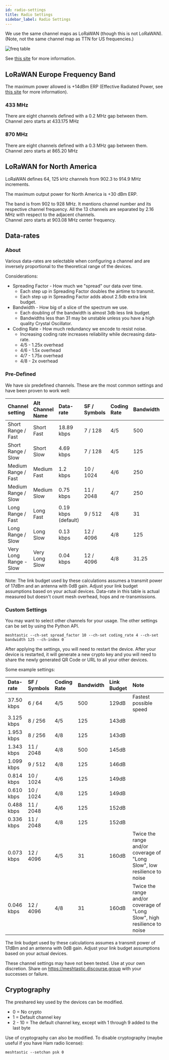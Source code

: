 ```yaml
---
id: radio-settings
title: Radio Settings
sidebar_label: Radio Settings
---
```


We use the same channel maps as LoRaWAN (though this is not LoRaWAN).
(Note, not the same channel map as TTN for US frequencies.)

![freq table](/img/LoRa-Frequency-Bands.jpg)

See [this site](https://www.rfwireless-world.com/Tutorials/LoRa-channels-list.html) for more information.

## LoRaWAN Europe Frequency Band

The maximum power allowed is +14dBm ERP (Effective Radiated Power, see [this site](https://en.wikipedia.org/wiki/Effective_radiated_power) for more information).

### 433 MHz

There are eight channels defined with a 0.2 MHz gap between them.
Channel zero starts at 433.175 MHz

### 870 MHz

There are eight channels defined with a 0.3 MHz gap between them.
Channel zero starts at 865.20 MHz

## LoRaWAN for North America

LoRaWAN defines 64, 125 kHz channels from 902.3 to 914.9 MHz increments.

The maximum output power for North America is +30 dBm ERP.

The band is from 902 to 928 MHz. It mentions channel number and its respective channel frequency. All the 13 channels are separated by 2.16 MHz with respect to the adjacent channels.  
Channel zero starts at 903.08 MHz center frequency.

## Data-rates

### About

Various data-rates are selectable when configuring a channel and are inversely proportional to the theoretical range of the devices.

Considerations:

- Spreading Factor - How much we "spread" our data over time.
  - Each step up in Spreading Factor doubles the airtime to transmit.
  - Each step up in Spreading Factor adds about 2.5db extra link budget.
- Bandwidth - How big of a slice of the spectrum we use.
  - Each doubling of the bandwidth is almost 3db less link budget.
  - Bandwidths less than 31 may be unstable unless you have a high quality Crystal Oscillator.
- Coding Rate - How much redundancy we encode to resist noise.
  - Increasing coding rate increases reliability while decreasing data-rate.
  - 4/5 - 1.25x overhead
  - 4/6 - 1.5x overhead
  - 4/7 - 1.75x overhead
  - 4/8 - 2x overhead

### Pre-Defined

We have six predefined channels. These are the most common settings and have been proven to work well:

| Channel setting     | Alt Channel Name | Data-rate           | SF / Symbols | Coding Rate | Bandwidth | Link Budget |
| :------------------ | :--------------- | :------------------ | :----------- | :---------- | :-------- | :---------- |
| Short Range / Fast  | Short Fast       | 18.89 kbps          | 7 / 128      | 4/5         | 500       | 134dB       |
| Short Range / Slow  | Short Slow       | 4.69 kbps           | 7 / 128      | 4/5         | 125       | 140dB       |
| Medium Range / Fast | Medium Fast      | 1.2 kbps            | 10 / 1024    | 4/6         | 250       | 146dB       |
| Medium Range / Slow | Medium Slow      | 0.75 kbps           | 11 / 2048    | 4/7         | 250       | 148dB       |
| Long Range / Fast   | Long Fast        | 0.19 kbps (default) | 9 / 512      | 4/8         | 31        | 153dB       |
| Long Range / Slow   | Long Slow        | 0.13 kbps | 12 / 4096    | 4/8         | 125       | 154dB       |
| Very Long Range - Slow   | Very Long Slow       | 0.04 kbps | 12 / 4096    | 4/8         | 31.25       | ???dB       |

Note: The link budget used by these calculations assumes a transmit power of 17dBm and an antenna with 0dB gain. Adjust your link budget assumptions based on your actual devices. Data-rate in this table is actual measured but doesn't count mesh overhead, hops and re-transmissions.

### Custom Settings

You may want to select other channels for your usage. The other settings can be set by using the Python API.

```shell
meshtastic --ch-set spread_factor 10 --ch-set coding_rate 4 --ch-set bandwidth 125 --ch-index 0
```

After applying the settings, you will need to restart the device. After your device is restarted, it will generate a new crypto key and you will need to share the newly generated QR Code or URL to all your other devices.

Some example settings:

| Data-rate  | SF / Symbols | Coding Rate | Bandwidth | Link Budget | Note                                                                     |
| :--------- | :----------- | :---------- | :-------- | :---------- | :----------------------------------------------------------------------- |
| 37.50 kbps | 6 / 64       | 4/5         | 500       | 129dB       | Fastest possible speed                                                   |
| 3.125 kbps | 8 / 256      | 4/5         | 125       | 143dB       |                                                                          |
| 1.953 kbps | 8 / 256      | 4/8         | 125       | 143dB       |                                                                          |
| 1.343 kbps | 11 / 2048    | 4/8         | 500       | 145dB       |                                                                          |
| 1.099 kbps | 9 / 512      | 4/8         | 125       | 146dB       |                                                                          |
| 0.814 kbps | 10 / 1024    | 4/6         | 125       | 149dB       |                                                                          |
| 0.610 kbps | 10 / 1024    | 4/8         | 125       | 149dB       |                                                                          |
| 0.488 kbps | 11 / 2048    | 4/6         | 125       | 152dB       |                                                                          |
| 0.336 kbps | 11 / 2048    | 4/8         | 125       | 152dB       |                                                                          |
| 0.073 kbps | 12 / 4096    | 4/5         | 31        | 160dB       | Twice the range and/or coverage of "Long Slow", low resilience to noise  |
| 0.046 kbps | 12 / 4096    | 4/8         | 31        | 160dB       | Twice the range and/or coverage of "Long Slow", high resilience to noise |

The link budget used by these calculations assumes a transmit power of 17dBm and an antenna with 0dB gain. Adjust your link budget assumptions based on your actual devices.

These channel settings may have not been tested. Use at your own discretion. Share on <https://meshtastic.discourse.group> with your successes or failure.

## Cryptography

The preshared key used by the devices can be modified.

- 0 = No crypto
- 1 = Default channel key
- 2 - 10 = The default channel key, except with 1 through 9 added to the last byte

Use of cryptography can also be modified. To disable cryptography (maybe useful if you have Ham radio license):

```shell
meshtastic --setchan psk 0
```

